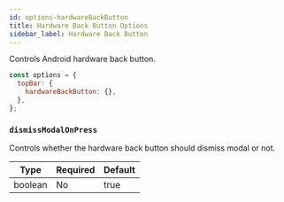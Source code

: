 ```yaml
---
id: options-hardwareBackButton
title: Hardware Back Button Options
sidebar_label: Hardware Back Button
---
```


Controls Android hardware back button.

```js
const options = {
  topBar: {
    hardwareBackButton: {},
  },
};
```

### `dismissModalOnPress`

Controls whether the hardware back button should dismiss modal or not.

| Type    | Required | Default |
| ------- | -------- | ------- |
| boolean | No       | true    |
